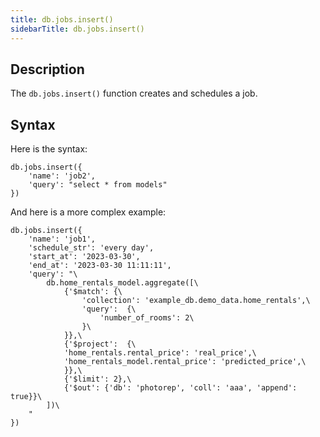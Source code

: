 ```yaml
---
title: db.jobs.insert()
sidebarTitle: db.jobs.insert()
---
```


## Description

The `db.jobs.insert()` function creates and schedules a job.

## Syntax

Here is the syntax:

```
db.jobs.insert({
    'name': 'job2',
    'query': "select * from models"
})
```

And here is a more complex example:

```
db.jobs.insert({
    'name': 'job1',
    'schedule_str': 'every day',
    'start_at': '2023-03-30',    
    'end_at': '2023-03-30 11:11:11',
    'query': "\
        db.home_rentals_model.aggregate([\
            {'$match': {\
                'collection': 'example_db.demo_data.home_rentals',\
                'query':  {\
                    'number_of_rooms': 2\
                }\
            }},\
            {'$project':  {\
            'home_rentals.rental_price': 'real_price',\
            'home_rentals_model.rental_price': 'predicted_price',\
            }},\
            {'$limit': 2},\
            {'$out': {'db': 'photorep', 'coll': 'aaa', 'append': true}}\
        ])\
    "
})
```
